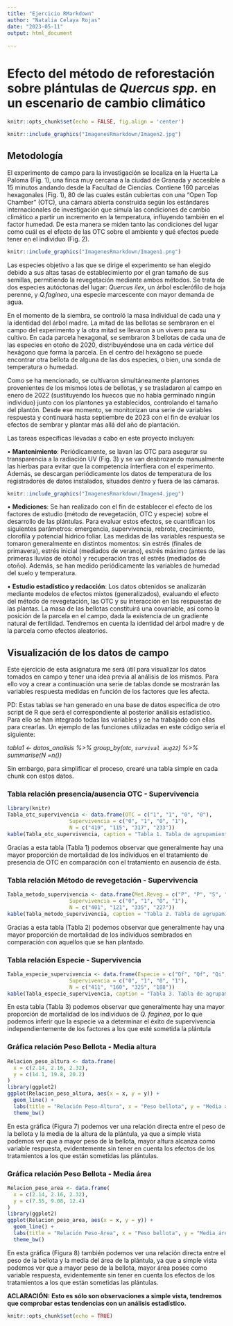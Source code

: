 ```yaml
---
title: "Ejercicio RMarkdown"
author: "Natalia Celaya Rojas"
date: "2023-05-11"
output: html_document
    
---
```

# **Efecto del método de reforestación sobre plántulas de *Quercus spp.* en un escenario de cambio climático**

```r
knitr::opts_chunk$set(echo = FALSE, fig.align = 'center')
```


```r
knitr::include_graphics("ImagenesRmarkdown/Imagen2.jpg")
```


## **Metodología**

El experimento de campo para la investigación se localiza en la Huerta La Paloma (Fig. 1), una finca muy cercana a la ciudad de Granada y accesible a 15 minutos andando desde la Facultad de Ciencias. Contiene 160 parcelas hexagonales (Fig. 1), 80 de las cuales están cubiertas con una “Open Top Chamber” (OTC), una cámara abierta construida según los estándares internacionales de investigación que simula las condiciones de cambio climático a partir un incremento en la temperatura, influyendo también en el factor humedad. De esta manera se miden tanto las condiciones del lugar como cuál es el efecto de las OTC sobre el ambiente y qué efectos puede tener en el individuo (Fig. 2).


```r

knitr::include_graphics("ImagenesRmarkdown/Imagen1.png")
```



Las especies objetivo a las que se dirige el experimento se han elegido debido a sus altas tasas de establecimiento por el gran tamaño de sus semillas, permitiendo la revegetación mediante ambos métodos. Se trata de dos especies autóctonas del lugar: *Quercus ilex*, un árbol esclerófilo de hoja perenne, y *Q.faginea*, una especie marcescente con mayor demanda de agua. 

En el momento de la siembra, se controló la masa individual de cada una y la identidad del árbol madre. La mitad de las bellotas se sembraron en el campo del experimento y la otra mitad se llevaron a un vivero para su cultivo. En cada parcela hexagonal, se sembraron 3 bellotas de cada una de las especies en otoño de 2020, distribuyéndose una en cada vértice del hexágono que forma la parcela. En el centro del hexágono se puede encontrar otra bellota de alguna de las dos especies, o bien, una sonda de temperatura o humedad.

Como se ha mencionado, se cultivaron simultáneamente plantones provenientes de los mismos lotes de bellotas, y se trasladaron al campo en enero de 2022 (sustituyendo los huecos que no había germinado ningún individuo) junto con los plantones ya establecidos, controlando el tamaño del plantón. Desde ese momento, se monitorizan una serie de variables respuesta y continuará hasta septiembre de 2023 con el fin de evaluar los efectos de sembrar y plantar más allá del año de plantación.

Las tareas específicas llevadas a cabo en este proyecto incluyen: 

•	**Mantenimiento**: Periódicamente, se lavan las OTC para asegurar su transparencia a la radiación UV (Fig. 3) y se van desbrozando manualmente las hierbas para evitar que la competencia interfiera con el experimento. 
Además, se descargan periódicamente los datos de temperatura de los registradores de datos instalados, situados dentro y fuera de las cámaras.

```r

knitr::include_graphics("ImagenesRmarkdown/Imagen4.jpeg")
```

•	**Mediciones**: Se han realizado con el fin de establecer el efecto de los factores de estudio (método de revegetación, OTC y especie) sobre el desarrollo de las plántulas. 
Para evaluar estos efectos, se cuantifican los siguientes parámetros: emergencia, supervivencia, rebrote, crecimiento, clorofila y potencial hídrico foliar. 
Las medidas de las variables respuesta se tomaron generalmente en distintos momentos: sin estrés (finales de primavera), estrés inicial (mediados de verano), estrés máximo (antes de las primeras lluvias de otoño) y recuperación tras el estrés (mediados de otoño). Además, se han medido periódicamente las variables de humedad del suelo y temperatura.  

•	**Estudio estadístico y redacción**: Los datos obtenidos se analizarán mediante modelos de efectos mixtos (generalizados), evaluando el efecto del método de revegetación, las OTC y su interacción en las respuestas de las plantas. La masa de las bellotas constituirá una covariable, así como la posición de la parcela en el campo, dada la existencia de un gradiente natural de fertilidad. Tendremos en cuenta la identidad del árbol madre y de la parcela como efectos aleatorios. 

## **Visualización de los datos de campo**

Este ejercicio de esta asignatura me será útil para visualizar los datos tomados en campo y tener una idea previa al análisis de los mismos. Para ello voy a crear a continuación una serie de tablas donde se mostrarán las variables respuesta medidas en función de los factores que les afecta.

PD: Estas tablas se han generado en una base de datos específica de otro script de R que será el correspondiente al posterior análisis estadístico. Para ello se han integrado todas las variables y se ha trabajado con ellas para crearlas. Un ejemplo de las funciones utilizadas en este código sería el siguiente: 

*tabla1 <- datos_analisis %>% 
  group_by(otc, `survival aug22`) %>% 
  summarise(N =n())*
            
Sin embargo, para simplificar el proceso, crearé una tabla simple en cada chunk con estos datos.

### Tabla relación presencia/ausencia OTC - Supervivencia

```r
library(knitr)
Tabla_otc_supervivencia <- data.frame(OTC = c("1", "1", "0", "0"),
                    Supervivencia = c("0", "1", "0", "1"),
                    N = c("419", "115", "317", "233"))
kable(Tabla_otc_supervivencia, caption = "Tabla 1. Tabla de agrupamiento de indivuduos en función de la relación OTC-supervivencia")
```

Gracias a esta tabla (Tabla 1) podemos observar que generalmente hay una mayor proporción de mortalidad de los individuos en el tratamiento de presencia de OTC en comparación con el tratamiento en ausencia de ésta. 

### Tabla relación Método de revegetación - Supervivencia

```r
Tabla_metodo_supervivencia <- data.frame(Met.Reveg = c("P", "P", "S", "S"),
                    Supervivencia = c("0", "1", "0", "1"),
                    N = c("401", "121", "335", "227"))
kable(Tabla_metodo_supervivencia, caption = "Tabla 2. Tabla de agrupamiento de indivuduos en función de la relación método de revegetación-supervivencia")
```

Gracias a esta tabla (Tabla 2) podemos observar que generalmente hay una mayor proporción de mortalidad de los individuos sembrados en comparación con aquellos que se han plantado. 

### Tabla relación Especie - Supervivencia

```r
Tabla_especie_supervivencia <- data.frame(Especie = c("Qf", "Qf", "Qi", "Qi"),
                    Supervivencia = c("0", "1", "0", "1"),
                    N = c("411", "160", "325", "188"))
kable(Tabla_especie_supervivencia, caption = "Tabla 3. Tabla de agrupamiento de indivuduos en función de la relación especie-supervivencia", position = "footnote")
```

En esta tabla (Tabla 3) podemos observar que generalmente hay una mayor proporción de mortalidad de los individuos de *Q. faginea*, por lo que podemos inferir que la especie va a determinar el éxito de supervivencia independientemente de los factores a los que esté sometida la plántula

### Gráfica relación Peso Bellota - Media altura

```r
Relacion_peso_altura <- data.frame(
  x = c(2.14, 2.16, 2.32),
  y = c(14.1, 19.8, 20.2)
)
library(ggplot2)
ggplot(Relacion_peso_altura, aes(x = x, y = y)) +
  geom_line() +
  labs(title = "Relación Peso-Altura", x = "Peso bellota", y = "Media altura") +
  theme_bw()
```
En esta gráfica (Figura 7) podemos ver una relación directa entre el peso de la bellota y la media de la altura de la plántula, ya que a simple vista podemos ver que a mayor peso de la bellota, mayor altura alcanza como variable respuesta, evidentemente sin tener en cuenta los efectos de los tratamientos a los que están sometidas las plántulas.

### Gráfica relación Peso Bellota - Media área

```r
Relacion_peso_area <- data.frame(
  x = c(2.14, 2.16, 2.32),
  y = c(7.55, 9.08, 12.4)
)
library(ggplot2)
ggplot(Relacion_peso_area, aes(x = x, y = y)) +
  geom_line() +
  labs(title = "Relación Peso-Área", x = "Peso bellota", y = "Media área") +
  theme_bw()
```
En esta gráfica (Figura 8) también podemos ver una relación directa entre el peso de la bellota y la media del área de la plántula, ya que a simple vista podemos ver que a mayor peso de la bellota, mayor área posee como variable respuesta, evidentemente sin tener en cuenta los efectos de los tratamientos a los que están sometidas las plántulas.

**ACLARACIÓN:**
**Esto es sólo son observaciones a simple vista, tendremos que comprobar estas tendencias con un análisis estadístico.**

```r
knitr::opts_chunk$set(echo = TRUE)
```

